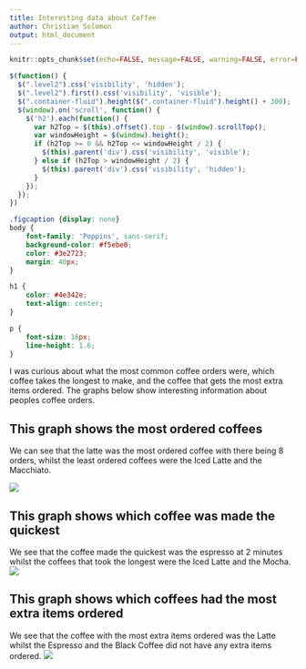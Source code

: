 ---
title: Interesting data about Coffee
author: Christian Solomon
output: html_document
---

<script src="https://code.jquery.com/jquery-3.7.1.min.js" integrity="sha256-/JqT3SQfawRcv/BIHPThkBvs0OEvtFFmqPF/lYI/Cxo=" crossorigin="anonymous"></script>

```{r setup, include=FALSE}
knitr::opts_chunk$set(echo=FALSE, message=FALSE, warning=FALSE, error=FALSE)
```

```{js}
$(function() {
  $(".level2").css('visibility', 'hidden');
  $(".level2").first().css('visibility', 'visible');
  $(".container-fluid").height($(".container-fluid").height() + 300);
  $(window).on('scroll', function() {
    $('h2').each(function() {
      var h2Top = $(this).offset().top - $(window).scrollTop();
      var windowHeight = $(window).height();
      if (h2Top >= 0 && h2Top <= windowHeight / 2) {
        $(this).parent('div').css('visibility', 'visible');
      } else if (h2Top > windowHeight / 2) {
        $(this).parent('div').css('visibility', 'hidden');
      }
    });
  });
})
```

```{css echo=FALSE}
.figcaption {display: none}
body {
    font-family: 'Poppins', sans-serif;
    background-color: #f5ebe0;
    color: #3e2723;
    margin: 40px;
}

h1 {
    color: #4e342e;
    text-align: center;
}

p {
    font-size: 16px;
    line-height: 1.6;
}
```


I was curious about what the most common coffee orders were, which coffee takes the longest to make, and the coffee that gets the most extra items ordered. The graphs below show interesting information about peoples coffee orders.  



## This graph shows the most ordered coffees

We can see that the latte was the most ordered coffee with there being 8 orders, whilst the least ordered coffees were the Iced Latte and the Macchiato.

![](plot1.png)

## This graph shows which coffee was made the quickest 

We see that the coffee made the quickest was the espresso at 2 minutes whilst the coffees that took the longest were the Iced Latte and the Mocha.
![](plot2.png)

## This graph shows which coffees had the most extra items ordered

We see that the coffee with the most extra items ordered was the Latte whilst the Espresso and the Black Coffee did not have any extra items ordered.
![](plot3.png)


